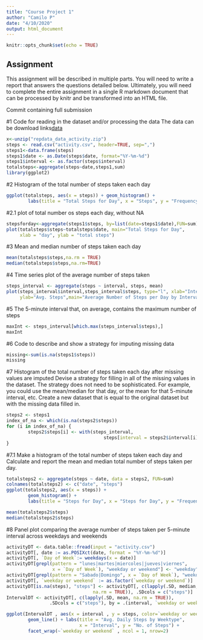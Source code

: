 ---
title: "Course Project 1"
author: "Camilo P"
date: "4/10/2020"
output: html_document
---

```{r setup, include=FALSE}
knitr::opts_chunk$set(echo = TRUE)
```

## Assignment

This assignment will be described in multiple parts. You will need to write a report that answers the questions detailed below. Ultimately, you will need to complete the entire assignment in a single R markdown document that can be processed by knitr and be transformed into an HTML file.

Commit containing full submission

#1 Code for reading in the dataset and/or processing the data
The data can be download links[data](https://www.coursera.org/learn/reproducible-research/peer/gYyPt/course-project-1)

```{r read data, echo=TRUE}
x<-unzip("repdata_data_activity.zip")
steps <- read.csv("activity.csv", header=TRUE, sep=",")
steps1<-data.frame(steps)
steps1$date <- as.Date(steps$date, format="%Y-%m-%d")
steps1$interval <- as.factor(steps$interval)
totalsteps<-aggregate(steps~date,steps1,sum)
library(ggplot2)
```

#2 Histogram of the total number of steps taken each day

```{r total steps, echo=TRUE}
ggplot(totalsteps, aes(x = steps)) + geom_histogram() +
        labs(title = "Total Steps for Day", x = "Steps", y = "Frequency")
```

#2.1 plot of total number os steps each day, without NA
```{r total steps2, echo=TRUE}
stepsforday<-aggregate(steps1$steps, by=list(date=steps1$date),FUN=sum)
plot(totalsteps$steps~totalsteps$date, main="Total Steps for Day", 
     xlab = "day", ylab = "total steps")
```

#3 Mean and median number of steps taken each day
```{r total steps mean and median, echo=TRUE}
mean(totalsteps$steps,na.rm = TRUE)
median(totalsteps$steps,na.rm=TRUE)
```

#4 Time series plot of the average number of steps taken
```{r average number of steps, echo=TRUE}
steps_interval <- aggregate(steps ~ interval, steps, mean)
plot(steps_interval$interval,steps_interval$steps, type="l", xlab="Interval", 
     ylab="Avg. Steps",main="Average Number of Steps per Day by Interval")
```

#5 The 5-minute interval that, on average, contains the maximum number of steps
```{r 5 minutes interval, echo=TRUE}
maxInt <- steps_interval[which.max(steps_interval$steps),]
maxInt
```

#6 Code to describe and show a strategy for imputing missing data
```{r missing data, echo=TRUE}
missing<-sum(is.na(steps1$steps))
missing
```

#7 Histogram of the total number of steps taken each day after missing values are imputed
Devise a strategy for filling in all of the missing values in the dataset. The strategy does not need to be sophisticated. For example, you could use the mean/median for that day, or the mean for that 5-minute interval, etc.
Create a new dataset that is equal to the original dataset but with the missing data filled in.
```{r total steps whiout NA, echo=TRUE}
steps2 <- steps1
index_of_na <- which(is.na(steps2$steps))
for (i in index_of_na) {
        steps2$steps[i] <- with(steps_interval, 
                                    steps[interval = steps2$interval[i]])
}
```

#7.1 Make a histogram of the total number of steps taken each day and Calculate and report the mean and median total number of steps taken per day. 
```{r histogram whiout NA2, echo=TRUE}
totalsteps2 <- aggregate(steps ~ date, data = steps2, FUN=sum)
colnames(totalsteps2) <- c("date", "steps")
ggplot(totalsteps2, aes(x = steps)) + 
        geom_histogram() + 
        labs(title = "Steps for Day", x = "Steps for Day", y = "Frequency")
```
```{r mean and median, echo=TRUE}
mean(totalsteps2$steps)
median(totalsteps2$steps)
```
#8 Panel plot comparing the average number of steps taken per 5-minute interval across weekdays and weekends
```{r histogram whiout NA, echo=TRUE}
activityDT <- data.table::fread(input = "activity.csv")
activityDT[, date := as.POSIXct(date, format = "%Y-%m-%d")]
activityDT[, `Day of Week`:= weekdays(x = date)]
activityDT[grepl(pattern = "lunes|martes|miercoles|jueves|viernes", 
                 x = `Day of Week`), "weekday or weekend"] <- "weekday"
activityDT[grepl(pattern = "Sabado|Domingo", x = `Day of Week`), "weekday or weekend"] <- "weekend"
activityDT[, `weekday or weekend` := as.factor(`weekday or weekend`)]
activityDT[is.na(steps), "steps"] <- activityDT[, c(lapply(.SD, median, 
                                na.rm = TRUE)), .SDcols = c("steps")]
IntervalDT <- activityDT[, c(lapply(.SD, mean, na.rm = TRUE)),
                .SDcols = c("steps"), by = .(interval, `weekday or weekend`)] 

ggplot(IntervalDT , aes(x = interval , y = steps, color=`weekday or weekend`)) +
        geom_line() + labs(title = "Avg. Daily Steps by Weektype", 
                           x = "Interval", y = "No. of Steps") + 
        facet_wrap(~`weekday or weekend` , ncol = 1, nrow=2)
```
